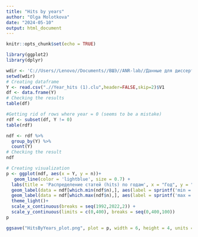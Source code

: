 ---
title: "Hits by years"
author: "Olga Molotkova"
date: "2024-05-10"
output: html_document
---

```{r setup, include=FALSE}
knitr::opts_chunk$set(echo = TRUE)
```


```{r}
library(ggplot2)
library(dplyr)
```

```{r}
wdir <- 'C://Users//Lenovo//Documents//ВШЭ//ANR-lab//Данные для диссертации'
setwd(wdir)
# Creating dataframe
Y <- read.csv(".//Year_hits (1).clu",header=FALSE,skip=2)$V1
df <- data.frame(Y)
# Checking the results
table(df)
```


```{r}
#Getting rid of rows where year = 0 (seems to be a mistake)
rdf <- subset(df, Y != 0) 
table(rdf)
```

```{r}
ndf <- rdf %>%
  group_by(Y) %>%
  count(Y)
# Checking the result
ndf
```


```{r}
# Creating visualization
p <- ggplot(ndf, aes(x = Y, y = n))+
   geom_line(color = 'lightblue', size = 0.7) +
  labs(title = 'Распределение статей (hits) по годам', x = "Год", y = "Кол-во, шт.") +
  geom_label(data = ndf[which.min(ndf$n),], aes(label = sprintf('min = %s', min(ndf$n)), hjust = -0.1)) + 
  geom_label(data = ndf[which.max(ndf$n),], aes(label = sprintf('max = %s', max(ndf$n)), vjust=-0.2)) +
  theme_light()+ 
  scale_x_continuous(breaks = seq(1992,2022,2)) +
  scale_y_continuous(limits = c(0,400), breaks = seq(0,400,100))
p
```


```{r}
ggsave("HitsByYears_plot.png", plot = p, width = 6, height = 4, units = "in")
```











